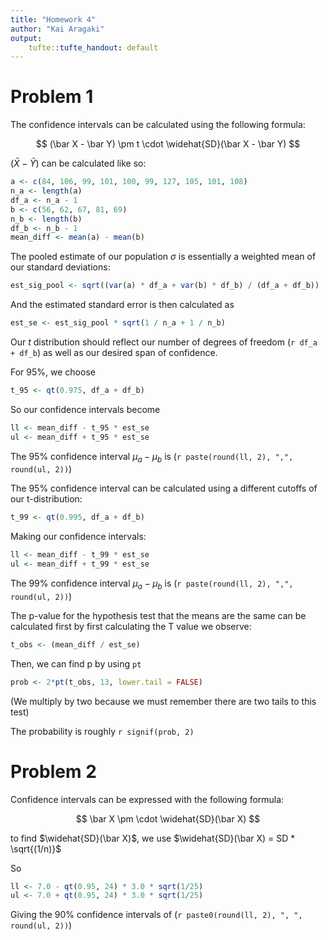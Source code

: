 ```yaml
---
title: "Homework 4"
author: "Kai Aragaki"
output:
    tufte::tufte_handout: default
---
```


# Problem 1

The confidence intervals can be calculated using the following formula:

$$
(\bar X - \bar Y) \pm t \cdot \widehat{SD}(\bar X - \bar Y)
$$

$(\bar X - \bar Y)$ can be calculated like so:

```r
a <- c(84, 106, 99, 101, 100, 99, 127, 105, 101, 108)
n_a <- length(a)
df_a <- n_a - 1
b <- c(56, 62, 67, 81, 69)
n_b <- length(b)
df_b <- n_b - 1
mean_diff <- mean(a) - mean(b)
```

The pooled estimate of our population $\sigma$ is essentially a weighted mean of our standard deviations:

```r
est_sig_pool <- sqrt((var(a) * df_a + var(b) * df_b) / (df_a + df_b))
```

And the estimated standard error is then calculated as

```r
est_se <- est_sig_pool * sqrt(1 / n_a + 1 / n_b)
```

Our $t$ distribution should reflect our number of degrees of freedom (`r df_a + df_b`) as well as our desired span of confidence.

For 95%, we choose

```r
t_95 <- qt(0.975, df_a + df_b)
```

So our confidence intervals become

```r
ll <- mean_diff - t_95 * est_se
ul <- mean_diff + t_95 * est_se
```

The 95% confidence interval $\mu_{a} - \mu_{b}$ is (`r paste(round(ll, 2), ",", round(ul, 2))`)

The 95% confidence interval can be calculated using a different cutoffs of our t-distribution:

```r
t_99 <- qt(0.995, df_a + df_b)
```

Making our confidence intervals:

```r
ll <- mean_diff - t_99 * est_se
ul <- mean_diff + t_99 * est_se
```

The 99% confidence interval $\mu_{a} - \mu_{b}$ is (`r paste(round(ll, 2), ",", round(ul, 2))`)

The p-value for the hypothesis test that the means are the same can be calculated first by first calculating the T value we observe:

```r
t_obs <- (mean_diff / est_se)
```

Then, we can find p by using `pt`

```r
prob <- 2*pt(t_obs, 13, lower.tail = FALSE)
```

(We multiply by two because we must remember there are two tails to this test)

The probability is roughly `r signif(prob, 2)`

# Problem 2

Confidence intervals can be expressed with the following formula:

$$
\bar X \pm \cdot \widehat{SD}(\bar X)
$$
 
to find $\widehat{SD}(\bar X)$, we use $\widehat{SD}(\bar X) = SD * \sqrt{(1/n)}$

So

```r
ll <- 7.0 - qt(0.95, 24) * 3.0 * sqrt(1/25)
ul <- 7.0 + qt(0.95, 24) * 3.0 * sqrt(1/25)
```

Giving the 90% confidence intervals of (`r paste0(round(ll, 2), ", ", round(ul, 2))`)

